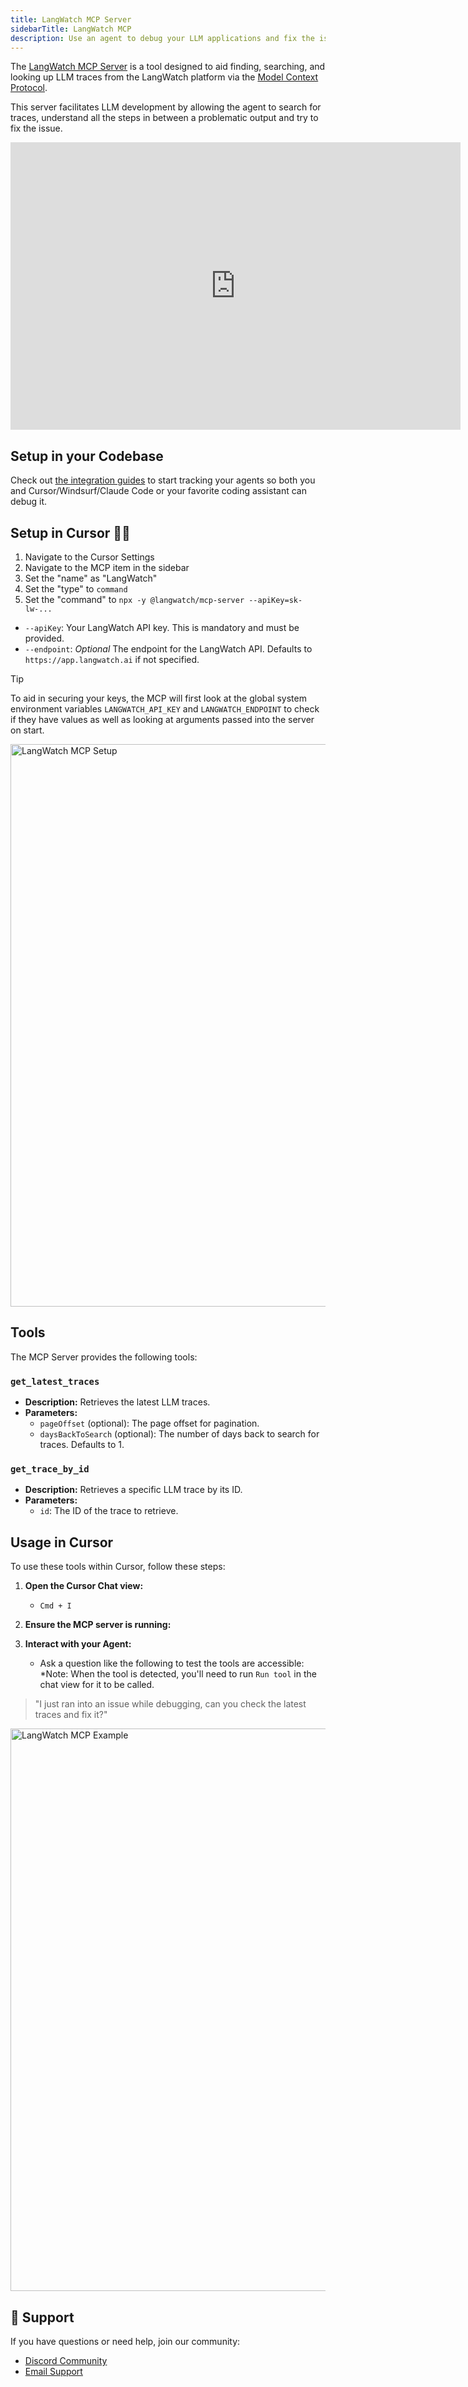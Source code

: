 ```yaml
---
title: LangWatch MCP Server
sidebarTitle: LangWatch MCP
description: Use an agent to debug your LLM applications and fix the issues for you
---
```


The [LangWatch MCP Server](https://www.npmjs.com/package/@langwatch/mcp-server) is a tool designed to aid finding, searching, and looking up LLM traces from the LangWatch platform via the [Model Context Protocol](https://modelcontextprotocol.io/introduction).

This server facilitates LLM development by allowing the agent to search for traces, understand all the steps in between a problematic output and try to fix the issue.

<iframe
  width="720"
  height="460"
  src="https://www.youtube.com/embed/ZPaG9H-N0uY"
  title="YouTube video player"
  frameborder="0"
  allow="accelerometer; autoplay; clipboard-write; encrypted-media; gyroscope; picture-in-picture"
  allowFullScreen
></iframe>

## Setup in your Codebase

Check out [the integration guides](/integration/overview) to start tracking your agents so both you and Cursor/Windsurf/Claude Code or your favorite coding assistant can debug it.

## Setup in Cursor 👩‍💻

1. Navigate to the Cursor Settings
2. Navigate to the MCP item in the sidebar
3. Set the "name" as "LangWatch"
4. Set the "type" to `command`
5. Set the "command" to `npx -y @langwatch/mcp-server --apiKey=sk-lw-...`
- `--apiKey`: Your LangWatch API key. This is mandatory and must be provided.
- `--endpoint`: *Optional* The endpoint for the LangWatch API. Defaults to `https://app.langwatch.ai` if not specified.

> [!TIP]
> To aid in securing your keys, the MCP will first look at the global system environment variables `LANGWATCH_API_KEY` and `LANGWATCH_ENDPOINT` to check if they have values as well as looking at arguments passed into the server on start.

<img alt="LangWatch MCP Setup" src="https://github.com/langwatch/langwatch/raw/main/assets/mcp-server/cursor-setup.light.webp" width="900" />

## Tools

The MCP Server provides the following tools:

### `get_latest_traces`

- **Description:** Retrieves the latest LLM traces.
- **Parameters:**
  - `pageOffset` (optional): The page offset for pagination.
  - `daysBackToSearch` (optional): The number of days back to search for traces. Defaults to 1.

### `get_trace_by_id`

- **Description:** Retrieves a specific LLM trace by its ID.
- **Parameters:**
  - `id`: The ID of the trace to retrieve.

## Usage in Cursor

To use these tools within Cursor, follow these steps:

1. **Open the Cursor Chat view:**
    - `Cmd + I`

2. **Ensure the MCP server is running:**

3. **Interact with your Agent:**
    - Ask a question like the following to test the tools are accessible: *Note: When the tool is detected, you'll need to run `Run tool` in the chat view for it to be called.

> "I just ran into an issue while debugging, can you check the latest traces and fix it?"

<img alt="LangWatch MCP Example" src="https://github.com/langwatch/langwatch/raw/main/assets/mcp-server/cursor-example.light.webp" width="900" />


## 🛟 Support

If you have questions or need help, join our community:

- [Discord Community](https://discord.gg/kT4PhDS2gH)
- [Email Support](mailto:support@langwatch.ai)
